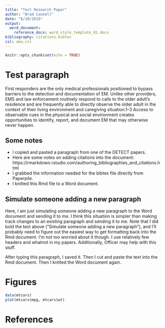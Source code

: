 ```yaml
---
title: "Test Research Paper"
author: "Brad Cannell"
date: "8/20/2019"
output: 
  word_document:
    reference_docx: word_style_template_01.docx
bibliography: citations.bibtex
csl: ama.csl
---
```


```r
knitr::opts_chunk$set(echo = TRUE)
```

# Test paragraph

First responders are the only medical professionals positioned to bypass barriers to the detection and documentation of EM. Unlike other providers, EMS and law enforcement routinely respond to calls to the older adult’s residence and are frequently able to directly observe the older adult in the context of their living environment and caregiving situation.1–3 Access to observable cues in the physical and social environment creates opportunities to identify, report, and document EM that may otherwise never happen.

## Some notes

* I copied and pasted a paragraph from one of the DETECT papers.   
* Here are some notes on adding citations into the document: https://rmarkdown.rstudio.com/authoring_bibliographies_and_citations.html   
* I grabbed the information needed for the bibtex file directly from Paperpile.   
* I knitted this Rmd file to a Word document.   

## Simulate someone adding a new paragraph

Here, I am just simulating someone adding a new paragraph to the Word document and sending it to me. I think this situation is simpler than making track changes to an existing paragraph and sending it to me. Note that I did bold the text above (“Simulate someone adding a new paragraph”), and I’ll probably need to figure out the easiest way to get formatting back into the Rmd document. I’m not too worried about it though. I use relatively few headers and whatnot in my papers. Additionally, Officer may help with this stuff.

After typing this paragraph, I saved it. Then I cut and paste the text into the Rmd document. Then I knitted the Word document again.


# Figures

```r
data(mtcars)
plot(mtcars$mpg, mtcars$wt)
```

# References
